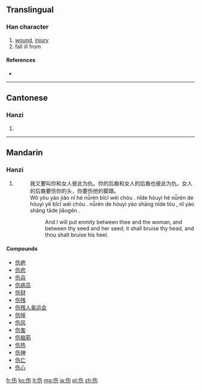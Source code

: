 {{also|傷}}
==Translingual==

===Han character===
{{Han char|rn=9|rad=人|as=04|sn=6|four=|canj=人人大尸 (OOKS)|ids=⿰[[亻]]⿱[[𠂉]][[力]]}}

# [[wound]], [[injury]]
# fall ill from

====References====
* {{Han ref|kx=0096.121|hdz=10124.010|uh=4F24|ud=20260}}

----

==Cantonese==

===Hanzi===
{{yue-hanzi|jyut=|y=seung1|tra=傷}}

# {{defn|lang=yue|sort=人04}}

----

==Mandarin==

===Hanzi===
{{cmn-hanzi|tra=傷|pin=[[shāng]] ([[shang1]])|wg=shang<sup>1</sup>}}

# {{defn|lang=cmn|sort=人04}}
#: 我又要叫你和女人彼此为仇。你的后裔和女人的后裔也彼此为仇。女人的后裔要伤你的头，你要伤他的脚跟。
#: Wǒ yòu yào jiào nǐ hé nǚrén bǐcǐ wéi chóu . nǐde hòuyì hé nǚrén de hòuyì yĕ bǐcǐ wéi chóu . nǚrén de hòuyì yào shāng nǐde tóu , nǐ yào shāng tāde jiǎogēn . 
#:: And I will put enmity between thee and the woman, and between thy seed and her seed; it shall bruise thy head, and thou shalt bruise his heel. 

====Compounds====
* [[伤疤]]
* [[伤悲]]
* [[伤兵]]
* [[伤病员]]
* [[伤财]]
* [[伤残]]
* [[伤残人奥运会]]
* [[伤悼]]
* [[伤风]]
* [[伤害]]
* [[伤脑筋]]
* [[伤热]]
* [[伤神]]
* [[伤亡]]
* [[伤心]]

[[fr:伤]]
[[ko:伤]]
[[lt:伤]]
[[mg:伤]]
[[ja:伤]]
[[pl:伤]]
[[zh:伤]]
